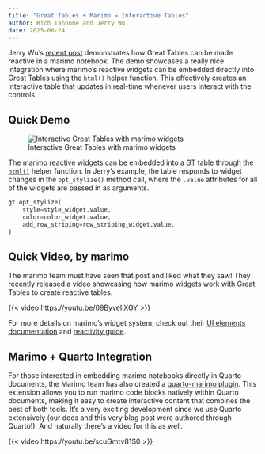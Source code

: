 ```yaml
---
title: "Great Tables + Marimo = Interactive Tables"
author: Rich Iannone and Jerry Wu
date: 2025-06-24
---
```


Jerry Wu's [recent post](https://tech.ycwu.space/posts/gt-marimo-in-quarto/20250612.html) demonstrates how Great Tables can be made reactive in a marimo notebook. The demo showcases a really nice integration where marimo's reactive widgets can be embedded directly into Great Tables using the `html()` helper function. This effectively creates an interactive table that updates in real-time whenever users interact with the controls.

## Quick Demo

![Interactive Great Tables with marimo widgets](gt_marimo.gif)

The marimo reactive widgets can be embedded into a GT table through the [`html()`](https://posit-dev.github.io/great-tables/reference/html.html) helper function. In Jerry's example, the table responds to widget changes in the `opt_stylize()` method call, where the `.value` attributes for all of the widgets are passed in as arguments.

```python
gt.opt_stylize(
    style=style_widget.value,
    color=color_widget.value,
    add_row_striping=row_striping_widget.value,
)
```

## Quick Video, by marimo

The marimo team must have seen that post and liked what they saw! They recently released a video showcasing how marimo widgets work with Great Tables to create reactive tables.

{{< video https://youtu.be/09ByveIiXGY >}}

For more details on marimo's widget system, check out their [UI elements documentation](https://docs.marimo.io/api/inputs/) and [reactivity guide](https://docs.marimo.io/guides/reactivity/).

## Marimo + Quarto Integration

For those interested in embedding marimo notebooks directly in Quarto documents, the Marimo team has also created a [quarto-marimo plugin](https://github.com/marimo-team/quarto-marimo). This extension allows you to run marimo code blocks natively within Quarto documents, making it easy to create interactive content that combines the best of both tools. It's a very exciting development since we use Quarto extensively (our docs and this very blog post were authored through Quarto!). And naturally there's a video for this as well.

{{< video https://youtu.be/scuGmtv81S0 >}}
